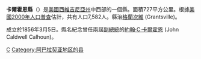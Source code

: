 {{Otheruses|卡爾霍恩縣|subject=美國西維吉尼亞州的一個縣|other=同名的縣}}
{{Infobox U.S. County |
 county  = 卡爾霍恩縣|
 state = 西維吉尼亞州 |
 en county  = Calhoun County|
 en state = West Virginia |
 seal =  |
 map = Map of West Virginia highlighting Calhoun County.svg |
 map size = 225 |
 founded = 1856 |
 seat = [[Grantsville,_West_Virginia|Grantsville]] | 
 area = 727 [[square_kilometre|km²]] (281 [[square_mile|mi²]]) |
 area water = 0 km² (0 mi²) |
 area percentage = 0.01% |
 census yr = 2000|
 pop = 7,582 |
 density = 10 |
 web = |
|}}<!--[[File:Map_of_West_Virginia_highlighting_Calhoun_County.svg|250px]]-->
'''卡爾霍恩縣'''（{{lang-en|Calhoun County}}）是[[美國|美國]][[西維吉尼亞州|西維吉尼亞州]]中西部的一個縣。面積727平方公里。根據[[美國2000年人口普查|美國2000年人口普查]]估計，共有人口7,582人。縣治[[格蘭次維_(西維吉尼亞州)|格蘭次維]] (Grantsville)。

成立於1856年3月5日。縣名紀念曾任兩屆[[美國副總統|副總統]]的[[約翰·C·卡爾霍恩|約翰·C·卡爾霍恩]] (John Caldwell Calhoun)。
{{WestVirginia-stub}}

[[Category:西弗吉尼亚州行政区划|C]]
[[Category:阿巴拉契亚地区的县|Category:阿巴拉契亚地区的县]]
